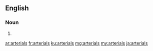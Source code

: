 ==English==

===Noun===
{{head|en|plural}}

# {{plural of|arterial|lang=en}}

[[ar:arterials]]
[[fr:arterials]]
[[ku:arterials]]
[[mg:arterials]]
[[my:arterials]]
[[ja:arterials]]
